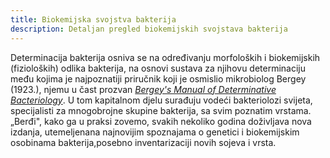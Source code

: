 ```yaml
---
title: Biokemijska svojstva bakterija
description: Detaljan pregled biokemijskih svojstava bakterija
---
```


Determinacija bakterija osniva se na određivanju morfoloških i biokemijskih (fizioloških) odlika bakterija, na osnovi sustava za njihovu determinaciju među kojima je najpoznatiji priručnik koji je osmislio mikrobiolog Bergey (1923.), njemu u čast prozvan [*Bergey's Manual of Determinative Bacteriology*](https://www.bergeys.org/publications). U tom kapitalnom djelu surađuju vodeći bakteriolozi svijeta, specijalisti za mnogobrojne skupine bakterija, sa svim poznatim vrstama. „Berđi", kako ga u praksi zovemo, svakih nekoliko godina doživljava nova izdanja, utemeljenana najnovijim spoznajama o genetici i biokemijskim osobinama bakterija,posebno inventarizaciji novih sojeva i vrsta.


